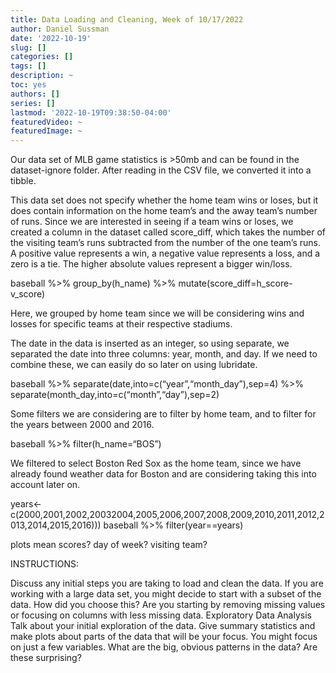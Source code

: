 ```yaml
---
title: Data Loading and Cleaning, Week of 10/17/2022
author: Daniel Sussman
date: '2022-10-19'
slug: []
categories: []
tags: []
description: ~
toc: yes
authors: []
series: []
lastmod: '2022-10-19T09:38:50-04:00'
featuredVideo: ~
featuredImage: ~
---
```


Our data set of MLB game statistics is >50mb and can be found in the dataset-ignore folder. After reading in the CSV file, we converted it into a tibble. 

\n
\n

This data set does not specify whether the home team wins or loses, but it does contain information on the home team's and the away team's number of runs. Since we are interested in seeing if a team wins or loses, we created a column in the dataset called score_diff, which takes the number of the visiting team's runs subtracted from the number of the one team's runs. A positive value represents a win, a negative value represents a loss, and a zero is a tie. The higher absolute values represent a bigger win/loss.

baseball %>% group_by(h_name) %>% mutate(score_diff=h_score-v_score)

Here, we grouped by home team since we will be considering wins and losses for specific teams at their respective stadiums.

\n
\n

The date in the data is inserted as an integer, so using separate, we separated the date into three columns: year, month, and day. If we need to combine these, we can easily do so later on using lubridate.

baseball %>% separate(date,into=c("year","month_day"),sep=4) %>% 
             separate(month_day,into=c("month","day"),sep=2)
             
\n
\n

Some filters we are considering are to filter by home team, and to filter for the years between 2000 and 2016.

baseball %>% filter(h_name="BOS")

We filtered to select Boston Red Sox as the home team, since we have already found weather data for Boston and are considering taking this into account later on.

years<-c(2000,2001,2002,20032004,2005,2006,2007,2008,2009,2010,2011,2012,2013,2014,2015,2016)))
baseball %>% filter(year==years)


plots
mean scores?
day of week?
visiting team?


INSTRUCTIONS:


Discuss any initial steps you are taking to load and clean the data.
If you are working with a large data set, you might decide to start with a subset of the data. How did you choose this?
Are you starting by removing missing values or focusing on columns with less missing data.
Exploratory Data Analysis
Talk about your initial exploration of the data.
Give summary statistics and make plots about parts of the data that will be your focus. You might focus on just a few variables.
What are the big, obvious patterns in the data? Are these surprising?
